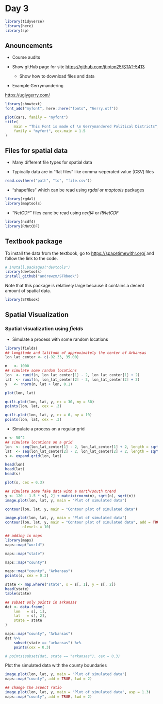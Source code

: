 # Day 3

```r
library(tidyverse)
library(here)
library(sp)
```

## Anouncements

* Course audits

* Show gitHub page for site [https://github.com/jtipton25/STAT-5413](https://github.com/jtipton25/STAT-5413)

    * Show how to download files and data

* Example Gerrymandering

[https://uglygerry.com/](https://uglygerry.com/)

```r
library(showtext)
font_add("myfont", here::here("fonts", "Gerry.otf"))
```

```r
plot(cars, family = "myfont")
title(
    main = "This Font is made of \n Gerrymandered Political Districts", 
    family = "myfont", cex.main = 1.5
)
```

## Files for spatial data

* Many different file types for spatial data

* Typically data are in "flat files" like comma-seperated value (CSV) files 

```r
read.csv(here("path", "to", "file.csv"))
```

* "shapefiles" which can be read using _rgdal_ or _maptools_ packages

```r
library(rgdal)
library(maptools)
```

* "NetCDF" files cane be read using _ncdf4_ or _RNetCDF_

```r
library(ncdf4)
library(RNetCDF)
```


## Textbook package

To install the data from the textbook, go to [https://spacetimewithr.org/](https://spacetimewithr.org/) and follow the link to the code.

```r
# install.packages("devtools")
library(devtools)
install_github("andrewzm/STRbook")
```

Note that this package is relatively large because it contains a decent amount of spatial data. 


```r
library(STRbook)
```


## Spatial Visualization

### Spatial visualization using _fields_

* Simulate a process with some random locations

```r
library(fields)
## longitude and latitude of approximately the center of Arkansas
lon_lat_center <- c(-92.33, 35.00) 

n   <- 1000
## simulate some random locations
lon  <- runif(n, lon_lat_center[1] - 2, lon_lat_center[1] + 2)
lat  <- runif(n, lon_lat_center[2] - 2, lon_lat_center[2] + 2)
y   <- rnorm(n, lat + lon, 0.1)

plot(lon, lat)
```


```r
quilt.plot(lon, lat, y, nx = 30, ny = 30)
points(lon, lat, cex = .3)
```

```r
quilt.plot(lon, lat, y, nx = 6, ny = 10)
points(lon, lat, cex = .3)
```

* Simulate a process on a regular grid

```r
n <- 50^2
## simulate locations on a grid
lon  <- seq(lon_lat_center[1] - 2, lon_lat_center[1] + 2, length = sqrt(n))
lat  <- seq(lon_lat_center[2] - 2, lon_lat_center[2] + 2, length = sqrt(n))
s <- expand.grid(lon, lat)

head(lon)
head(lat)
head(s)

plot(s, cex = 0.3)
```


```r
## simulate some fake data with a north/south trend
y <- 120 - 1.5 * s[, 2] + matrix(rnorm(n), sqrt(n), sqrt(n))
image.plot(lon, lat, y, main = "Plot of simulated data")
```

```r
contour(lon, lat, y, main = "Contour plot of simulated data")
```


```r
image.plot(lon, lat, y, main = "Plot of simulated data")
contour(lon, lat, y, main = "Contour plot of simulated data", add = TRUE,
        nlevels = 10)
```

```r
## adding in maps
library(maps)
maps::map("world")
```

```r
maps::map("state")
```

```r
maps::map("county")
```

```r
maps::map("county", "Arkansas")
points(s, cex = 0.3)
```


```r
state <- map.where("state", x = s[, 1], y = s[, 2])
head(state)
table(state)

## subset only points in arkansas
dat <- data.frame(
    lon   = s[, 1],
    lat   = s[, 2],
    state = state
)

maps::map("county", "Arkansas")
dat %>%
    subset(state == "arkansas") %>%
    points(cex = 0.3)

# points(subset(dat, state == "arkansas"), cex = 0.3)
```

Plot the simulated data with the county boundaries

```r
image.plot(lon, lat, y, main = "Plot of simulated data")
maps::map("county", add = TRUE, lwd = 2)
```


```r
## change the aspect ratio
image.plot(lon, lat, y, main = "Plot of simulated data", asp = 1.3)
maps::map("county", add = TRUE, lwd = 2)
```

